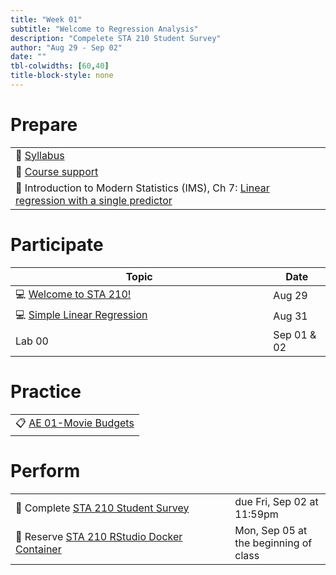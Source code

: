 ```yaml
---
title: "Week 01"
subtitle: "Welcome to Regression Analysis"
description: "Compelete STA 210 Student Survey"
author: "Aug 29 - Sep 02"
date: ""
tbl-colwidths: [60,40]
title-block-style: none
---
```


# Prepare

|                                                                                                                                                 |
|------------------------------------------------------------------------|
| 📖 [Syllabus](../syllabus.qmd)                                                                                                                  |
| 📖 [Course support](../support.qmd)                                                                                                             |
| 📖 Introduction to Modern Statistics (IMS), Ch 7: [Linear regression with a single predictor](https://openintro-ims.netlify.app/model-slr.html) |

# Participate

| Topic                                                     | Date        |
|-----------------------------------------------------------|-------------|
| 💻 [Welcome to STA 210!](../slides/01-welcome.qmd)        | Aug 29      |
| 💻 [Simple Linear Regression](../slides/02-slr-intro.qmd) | Aug 31      |
| Lab 00                                                    | Sep 01 & 02 |

# Practice

|                                                   |
|---------------------------------------------------|
| 📋 [AE 01-Movie Budgets](../ae/ae-01-movies.html) |

# Perform

|                                                                                              |                                       |
|--------------------------------------------------|----------------------|
| 📝 Complete [STA 210 Student Survey](https://duke.qualtrics.com/jfe/form/SV_cGV5IKoeadWR59s) | due Fri, Sep 02 at 11:59pm            |
| 📝 Reserve [STA 210 RStudio Docker Container](https://cmgr.oit.duke.edu/containers)          | Mon, Sep 05 at the beginning of class |
